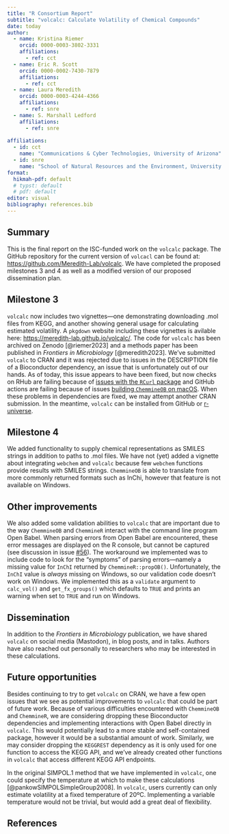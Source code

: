 ```yaml
---
title: "R Consortium Report"
subtitle: "volcalc: Calculate Volatility of Chemical Compounds"
date: today
author: 
  - name: Kristina Riemer
    orcid: 0000-0003-3802-3331
    affiliations:
      - ref: cct
  - name: Eric R. Scott
    orcid: 0000-0002-7430-7879
    affiliations:
      - ref: cct
  - name: Laura Meredith
    orcid: 0000-0003-4244-4366
    affiliations:
      - ref: snre
  - name: S. Marshall Ledford
    affiliations:
      - ref: snre
      
affiliations:
  - id: cct
    name: "Communications & Cyber Technologies, University of Arizona"
  - id: snre
    name: "School of Natural Resources and the Environment, University of Arizona"
format: 
  hikmah-pdf: default
  # typst: default
  # pdf: default
editor: visual
bibliography: references.bib
---
```


## Summary

This is the final report on the ISC-funded work on the `volcalc` package.
The GitHub repository for the current version of `volcacl` can be found at: <https://github.com/Meredith-Lab/volcalc>.
We have completed the proposed milestones 3 and 4 as well as a modified version of our proposed dissemination plan.

## Milestone 3

`volcalc` now includes two vignettes—one demonstrating downloading .mol files from KEGG, and another showing general usage for calculating estimated volatility.
A `pkgdown` website including these vignettes is avilable here: <https://meredith-lab.github.io/volcalc/>.
The code for `volcalc` has been archived on Zenodo [@riemer2023] and a methods paper has been published in *Frontiers in Microbiology* [@meredith2023].
We've submitted `volcalc` to CRAN and it was rejected due to issues in the DESCRIPTION file of a Bioconductor dependency, an issue that is unfortunately out of our hands.
As of today, this issue appears to have been fixed, but now checks on RHub are failing because of [issues with the `RCurl` package](https://cran.r-project.org/web/checks/check_results_RCurl.html) and GitHub actions are failing because of issues [building `ChemmineOB` on macOS](https://github.com/girke-lab/ChemmineOB/issues/35).
When these problems in dependencies are fixed, we may attempt another CRAN submission.
In the meantime, `volcalc` can be installed from GitHub or [r-universe](https://cct-datascience.r-universe.dev/volcalc).

## Milestone 4

We added functionality to supply chemical representations as SMILES strings in addition to paths to .mol files.
We have not (yet) added a vignette about integrating `webchem` and `volcalc` because few `webchem` functions provide results with SMILES strings.
`ChemmineOB` is able to translate from more commonly returned formats such as InChi, however that feature is not available on Windows.

## Other improvements

We also added some validation abilities to `volcalc` that are important due to the way `ChemmineOB` and `ChemmineR` interact with the command line program Open Babel.
When parsing errors from Open Babel are encountered, these error messages are displayed on the R console, but cannot be captured (see discussion in issue [#56](https://github.com/Meredith-Lab/volcalc/issues/56)).
The workaround we implemented was to include code to look for the "symptoms" of parsing errors—namely a missing value for `InChI` returned by `ChemmineR::propOB()`.
Unfortunately, the `InChI` value is *always* missing on Windows, so our validation code doesn't work on Windows.
We implemented this as a `validate` argument to `calc_vol()` and `get_fx_groups()` which defaults to `TRUE` and prints an warning when set to `TRUE` and run on Windows.

## Dissemination

In addition to the *Frontiers in Microbiology* publication, we have shared `volcalc` on social media (Mastodon), in blog posts, and in talks.
Authors have also reached out personally to researchers who may be interested in these calculations.

## Future opportunities

Besides continuing to try to get `volcalc` on CRAN, we have a few open issues that we see as potential improvements to `volcalc` that could be part of future work.
Because of various difficulties encountered with `ChemmineOB` and `ChemmineR`, we are considering dropping these Bioconductor dependencies and implementing interactions with Open Babel directly in `volcalc`.
This would potentially lead to a more stable and self-contained package, however it would be a substantial amount of work.
Similarly, we may consider dropping the `KEGGREST` dependency as it is only used for one function to access the KEGG API, and we've already created other functions in `volcalc` that access different KEGG API endpoints.

In the original SIMPOL.1 method that we have implemented in `volcalc`, one could specify the temperature at which to make these calculations [@pankowSIMPOLSimpleGroup2008].
In `volcalc`, users currently can only estimate volatility at a fixed temperature of 20ºC.
Implementing a variable temperature would not be trivial, but would add a great deal of flexibility.

## References

::: refs
:::
